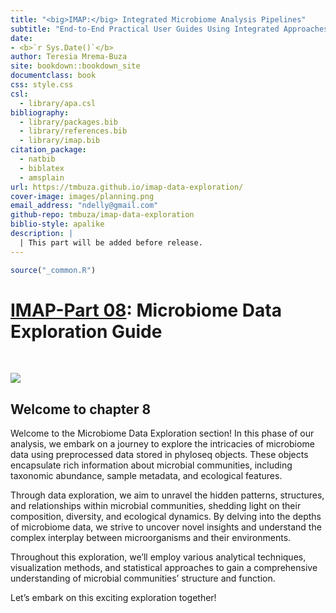 ```yaml
--- 
title: "<big>IMAP:</big> Integrated Microbiome Analysis Pipelines"
subtitle: "End-to-End Practical User Guides Using Integrated Approaches"
date:
- <b>`r Sys.Date()`</b>
author: Teresia Mrema-Buza
site: bookdown::bookdown_site
documentclass: book
css: style.css
csl: 
  - library/apa.csl
bibliography:
  - library/packages.bib
  - library/references.bib
  - library/imap.bib
citation_package:
  - natbib
  - biblatex
  - amsplain
url: https://tmbuza.github.io/imap-data-exploration/
cover-image: images/planning.png
email_address: "ndelly@gmail.com"
github-repo: tmbuza/imap-data-exploration
biblio-style: apalike
description: |
  | This part will be added before release.
---
```


```r
source("_common.R")
```

<!-- # Google fonts -->
<link rel="preconnect" href="https://fonts.googleapis.com">
<link rel="preconnect" href="https://fonts.gstatic.com" crossorigin>
<link href="https://fonts.googleapis.com/css2?family=Anton" rel="stylesheet">
<link href="https://fonts.googleapis.com/css2?family=Roboto:wght@100;300;400;500;700,900&display=swap" rel="stylesheet">
<link href="https://fonts.googleapis.com/css2?family=Oswald:wght@300;400;700&display=swap" rel="stylesheet">
<link href="https://fonts.googleapis.com/css2?family=Merriweather:wght@300;400;700&display=swap" rel="stylesheet">
<link href="https://fonts.googleapis.com/css2?family=Montserrat:wght@100;200;300;400;700&display=swap" rel="stylesheet">

<!-- # CSS -->
<link rel="stylesheet" href="https://cdnjs.cloudflare.com/ajax/libs/font-awesome/5.15.3/css/all.min.css">
<link rel="stylesheet" href="https://cdnjs.cloudflare.com/ajax/libs/animate.css/4.1.1/animate.min.css">


# <u>IMAP-Part 08</u>: Microbiome Data Exploration Guide {-#data-exploration}

<br>

![](images/explore.png)
<br>

## Welcome to chapter 8 {-}

Welcome to the Microbiome Data Exploration section! In this phase of our analysis, we embark on a journey to explore the intricacies of microbiome data using preprocessed data stored in phyloseq objects. These objects encapsulate rich information about microbial communities, including taxonomic abundance, sample metadata, and ecological features.

Through data exploration, we aim to unravel the hidden patterns, structures, and relationships within microbial communities, shedding light on their composition, diversity, and ecological dynamics. By delving into the depths of microbiome data, we strive to uncover novel insights and understand the complex interplay between microorganisms and their environments.

Throughout this exploration, we'll employ various analytical techniques, visualization methods, and statistical approaches to gain a comprehensive understanding of microbial communities' structure and function. 

Let's embark on this exciting exploration together!

